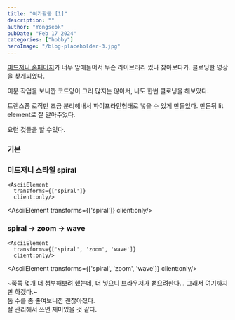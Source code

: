 ```yaml
---
title: "여가활동 [1]"
description: ""
author: "Yongseok"
pubDate: "Feb 17 2024"
categories: ["hobby"]
heroImage: "/blog-placeholder-3.jpg"
---
```






[미드저니 홈페이지](https://www.midjourney.com/home)가 너무 맘에들어서 무슨 라이브러리 썼나 찾아보다가. 클로닝한 영상을 찾게되었다.

<YouTube src="https://youtu.be/YCJgQI71jEE?si=KOp-YtU2n-yCZR8z" />

이분 작업을 보니깐 코드양이 그리 많지는 않아서, 나도 한번 클로닝을 해보았다.

트랜스폼 로직만 조금 분리해내서 파이프라인형태로 넣을 수 있게 만들었다.
만든뒤 lit element로 잘 말아주었다.

요런 것들을 할 수있다.

### 기본

<AsciiElement 
  transforms={[]}
  client:only/>

### 미드저니 스타일 spiral

```tsx
<AsciiElement 
  transforms={['spiral']}
  client:only/>
```

<AsciiElement 
  transforms={['spiral']}
  client:only/>

### spiral -> zoom -> wave

```tsx
<AsciiElement 
  transforms={['spiral', 'zoom', 'wave']}
  client:only/>
```

<AsciiElement 
  transforms={['spiral', 'zoom', 'wave']}
  client:only/>




~쭉쭉 몇개 더 첨부해보려 했는데, 더 넣으니 브라우저가 뻗으려한다... 그래서 여기까지만 하겠다.~ \
돔 수를 좀 줄여보니깐 괜찮아졌다. \
잘 관리해서 쓰면 재미있을 것 같다.

